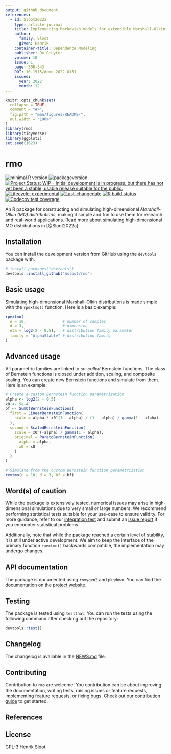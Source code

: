 ```yaml
---
output: github_document
references:
  - id: Sloot2022a
    type: article-journal
    title: Implementing Markovian models for extendible Marshall–Olkin distributions
    author: 
      family: Sloot
      given: Henrik
    container-title: Dependence Modeling
    publisher: De Gruyter
    volume: 10
    issue: 1
    page: 308-343
    DOI: 10.1515/demo-2022-0151
    issued:
      year: 2022
      month: 12
---
```


<!-- README.md is generated from README.Rmd. Please edit that file -->

```r
knitr::opts_chunk$set(
  collapse = TRUE,
  comment = "#>",
  fig.path = "man/figures/README-",
  out.width = "100%"
)
library(rmo)
library(tidyverse)
library(ggplot2)
set.seed(1623)
```

# rmo

<!-- badges: start -->
![minimal R version](https://img.shields.io/badge/R%3E%3D-3.4.0-6666ff.svg)
![packageversion](https://img.shields.io/badge/Package%20version-`r unname(desc::desc_get("Version"))`-orange.svg?style=flat-square)
[![Project Status: WIP – Initial development is in progress, but there has not yet been a stable, usable release suitable for the public.](https://www.repostatus.org/badges/latest/wip.svg)](https://www.repostatus.org/#wip)
[![Lifecycle: experimental](https://img.shields.io/badge/lifecycle-experimental-orange.svg)](https://www.tidyverse.org/lifecycle/#experimental)
[![Last-changedate](https://img.shields.io/badge/last%20change-`r gsub('-','--', Sys.Date())`-yellowgreen.svg)](/commits/master)
[![R build status](https://github.com/hsloot/rmo/workflows/check-full/badge.svg)](https://github.com/hsloot/rmo/actions)
[![Codecov test coverage](https://codecov.io/gh/hsloot/rmo/branch/master/graph/badge.svg)](https://codecov.io/gh/hsloot/rmo?branch=main)
<!-- badges: end -->

An R package for constructing and simulating high-dimensional
*Marshall-Olkin (MO) distributions*, making it simple and fun to use them for
research and real-world applications. Read more about simulating
high-dimensional MO distributions in [@Sloot2022a].

## Installation

You can install the development version from GitHub using the `devtools` package
with:

```r
# install.packages("devtools")
devtools::install_github("hsloot/rmo")
```

## Basic usage

Simulating high-dimensional Marshall–Olkin distributions is made simple with the
`rpextmo()` function. Here is a basic example: 

```r
rpextmo(
  n = 10,                # number of samples
  d = 3,                 # dimension
  eta = log2(2 - 0.5),   # distribution family parameter
  family = "AlphaStable" # distribution family
)
```

## Advanced usage

All parametric families are linked to *so-called* Bernstein functions. The class
of Bernstein functions is closed under addition, scaling, and composite scaling.
You can create new Bernstein functions and simulate from them. Here is an
example:

```r
# Create a custom Bernstein function parametrization
alpha <- log2(2 - 0.5)
x0 <- 5e-4
bf <- SumOfBernsteinFunctions(
  first = LinearBernsteinFunction(
    scale = alpha * x0^(1 - alpha) / (1 - alpha) / gamma(1 - alpha)
  ),
  second = ScaledBernsteinFunction(
    scale = x0^(-alpha) / gamma(1 - alpha),
    original = ParetoBernsteinFunction(
      alpha = alpha,
      x0 = x0
    )
  )
)

# Simulate from the custom Bernstein function parametrization
rextmo(n = 10, d = 3, bf = bf)
```

## Word(s) of caution

While the package is extensively tested, numerical issues may arise in
high-dimensional simulations due to very small or large numbers. We recommend
performing statistical tests suitable for your use-case to ensure validity. For
more guidance, refer to our [integration
test](https://github.com/hsloot/rmo/blob/master/other/integration-test.Rmd) and
submit an [issue
report](https://github.com/hsloot/rmo/issues/new?assignees=&labels=bug&template=statistical_problem.md&title=%5BSTAT%5D)
if you encounter statistical problems.

Additionally, note that while the package reached a certain level of stability,
it is still under active development. We aim to keep the interface of the
primary function `rpextmo()` backwards compatible, the implementation may
undergo changes.

## API documentation

The package is documented using `roxygen2` and `pkgdown`. You can find the
documentation on the [project website](reference/index.html).

## Testing

The package is tested using `testthat`. You can run the tests using the
following command after checking out the repository: 

```r
devtools::test()
```

## Changelog

The changelog is available in the [NEWS.md](NEWS.md) file.

## Contributing

Contribution to `rmo` are welcome! You contribution can be about improving the
documentation, writing tests, raising issues or feature requests, implementing
feature requests, or fixing bugs. Check out our [contribution
guide](.github/CONTRIBUTING.md) to get started.

## References

<div id="refs"></div>

## License

GPL-3 Henrik Sloot
